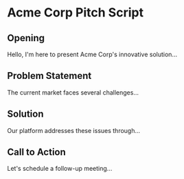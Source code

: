# Acme Corp Pitch Script

## Opening

Hello, I'm here to present Acme Corp's innovative solution...

## Problem Statement

The current market faces several challenges...

## Solution

Our platform addresses these issues through...

## Call to Action

Let's schedule a follow-up meeting...
